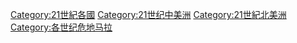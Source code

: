[[Category:21世紀各國|Category:21世紀各國]]
[[Category:21世纪中美洲|Category:21世纪中美洲]]
[[Category:21世紀北美洲|Category:21世紀北美洲]]
[[Category:各世纪危地马拉|Category:各世纪危地马拉]]